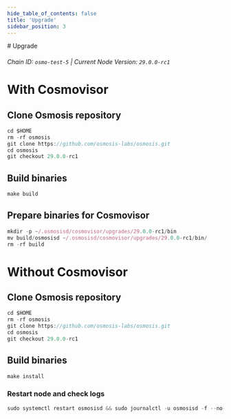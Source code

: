 ```yaml
---
hide_table_of_contents: false
title: 'Upgrade'
sidebar_position: 3
---
```


<div class="h1-with-icon icon-osmosis">
  # Upgrade
</div>

###### Chain ID: `osmo-test-5` | Current Node Version: `29.0.0-rc1`

# With Cosmovisor

## Clone Osmosis repository

```js
cd $HOME
rm -rf osmosis
git clone https://github.com/osmosis-labs/osmosis.git
cd osmosis
git checkout 29.0.0-rc1
```

## Build binaries

```js
make build
```

## Prepare binaries for Cosmovisor

```js
mkdir -p ~/.osmosisd/cosmovisor/upgrades/29.0.0-rc1/bin
mv build/osmosisd ~/.osmosisd/cosmovisor/upgrades/29.0.0-rc1/bin/
rm -rf build
```

# Without Cosmovisor

## Clone Osmosis repository

```js
cd $HOME
rm -rf osmosis
git clone https://github.com/osmosis-labs/osmosis.git
cd osmosis
git checkout 29.0.0-rc1
```

## Build binaries

```js
make install
```

### Restart node and check logs

```js
sudo systemctl restart osmosisd && sudo journalctl -u osmosisd -f --no-hostname -o cat
```
